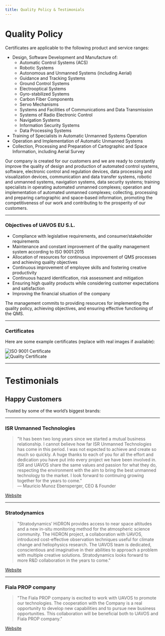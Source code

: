 ```yaml
---
title: Quality Policy & Testimonials
---
```


# Quality Policy

Certificates are applicable to the following product and service ranges:

- Design, Software Development and Manufacture of:
  - Automatic Control Systems (ACS)
  - Robotic Systems
  - Autonomous and Unmanned Systems (including Aerial)
  - Guidance and Tracking Systems
  - Ground Control Systems
  - Electrooptical Systems
  - Gyro-stabilized Systems
  - Carbon Fiber Components
  - Servo Mechanisms
  - Systems and Facilities of Communications and Data Transmission
  - Systems of Radio Electronic Control
  - Navigation Systems
  - Information Security Systems
  - Data Processing Systems
- Training of Specialists in Automatic Unmanned Systems Operation
- Operation and Implementation of Automatic Unmanned Systems
- Collection, Processing and Preparation of Cartographic and Space Information, including Aerial Survey

Our company is created for our customers and we are ready to constantly improve the quality of design and production of automated control systems, software, electronic control and regulation devices, data processing and visualization devices, communication and data transfer systems, robotic and unmanned systems, navigation systems, data security systems; training specialists in operating automated unmanned complexes; operation and implementation of automated unmanned complexes; collecting, processing and preparing cartographic and space-based information, promoting the competitiveness of our work and contributing to the prosperity of our customers.

---

### Objectives of UAVOS EU S.L.

- Compliance with legislative requirements, and consumer/stakeholder requirements  
- Maintenance and constant improvement of the quality management system according to ISO 9001:2015  
- Allocation of resources for continuous improvement of QMS processes and achieving quality objectives  
- Continuous improvement of employee skills and fostering creative productivity  
- Continuous hazard identification, risk assessment and mitigation  
- Ensuring high quality products while considering customer expectations and satisfaction  
- Improving the financial situation of the company  

The management commits to providing resources for implementing the quality policy, achieving objectives, and ensuring effective functioning of the QMS.

---

### Certificates

Here are some example certificates (replace with real images if available):

![ISO 9001 Certificate](https://upload.wikimedia.org/wikipedia/commons/thumb/f/f7/ISO_9001_logo.svg/2560px-ISO_9001_logo.svg.png)  
![Quality Certificate](https://upload.wikimedia.org/wikipedia/commons/thumb/3/37/ISO_14001.svg/1024px-ISO_14001.svg.png)

---

# Testimonials

## Happy Customers

Trusted by some of the world’s biggest brands:

---

### ISR Unmanned Technologies

> "It has been two long years since we started a mutual business relationship. I cannot believe how far ISR Unmanned Technologies has come in this period. I was not expected to achieve and create so much so quickly.
> A huge thanks to each of you for all the effort and dedication you have put into every project we have been involved in.
> ISR and UAVOS share the same values and passion for what they do, respecting the environment with the aim to bring the best unmanned technology to the market.
> I look forward to continuing growing together for the years to come."  
> — Mauricio Munoz Ebensperger, CEO & Founder

[Website](https://www.isrunmanned.com)  

---

### Stratodynamics

> "Stratodynamics’ HiDRON provides access to near space altitudes and a new in-situ monitoring method for the atmospheric science community. The HiDRON project, a collaboration with UAVOS, introduced cost-effective observation techniques useful for climate change and heliophysics research. The UAVOS team is dedicated, conscientious and imaginative in their abilities to approach a problem with multiple creative solutions. Stratodynamics looks forward to more R&D collaboration in the years to come."

[Website](https://www.stratodynamics.com)  

---

### Fiala PROP company

> "The Fiala PROP company is excited to work with UAVOS to promote our technologies. The cooperation with the Company is a real opportunity to develop new capabilities and to pursue new business opportunities. This collaboration will be beneficial both to UAVOS and Fiala PROP company."

[Website](https://www.fialaprop.com)  

